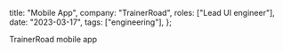 
  title: "Mobile App",
  company: "TrainerRoad",
  roles: ["Lead UI engineer"],
  date: "2023-03-17",
  tags: ["engineering"],
};

<TrWorkoutPlayerThumbnail active />

TrainerRoad mobile app

